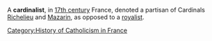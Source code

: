 A '''cardinalist''', in [[17th century]] France, denoted a partisan of Cardinals [[Armand Jean du Plessis, Cardinal Richelieu|Richelieu]] and [[Jules Cardinal Mazarin|Mazarin]], as opposed to a [[royalist]].

{{Nuttall}}
[[Category:History of Catholicism in France]]